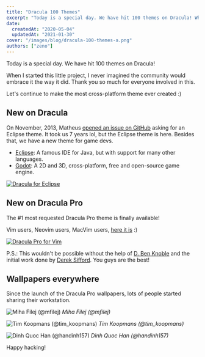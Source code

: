 ```yaml
---
title: "Dracula 100 Themes"
excerpt: "Today is a special day. We have hit 100 themes on Dracula! When I started this little project, I never imagined the community would embrace it the way it did. Thank you so much for everyone involved in this."
date:
  createdAt: "2020-05-04"
  updatedAt: "2021-01-30"
cover: "/images/blog/dracula-100-themes-a.png"
authors: ["zeno"]
---
```


Today is a special day. We have hit 100 themes on Dracula!

When I started this little project, I never imagined the community would embrace it the way it did. Thank you so much for everyone involved in this.

Let's continue to make the most cross-platform theme ever created :)

## New on Dracula

On November, 2013, Matheus [opened an issue on GitHub](https://github.com/dracula/dracula-theme/issues/29) asking for an Eclipse theme. It took us 7 years lol, but the Eclipse theme is here. Besides that, we have a new theme for game devs.

- [Eclipse](/eclipse): A famous IDE for Java, but with support for many other languages.
- [Godot](/godot): A 2D and 3D, cross-platform, free and open-source game engine.

[![Dracula for Eclipse](/images/blog/dracula-100-themes-a.png)](/eclipse)

## New on Dracula Pro

The #1 most requested Dracula Pro theme is finally available!

Vim users, Neovim users, MacVim users, [here it is](/pro) :)

[![Dracula Pro for Vim](/images/blog/dracula-100-themes-b.png)](/pro)

P.S.: This wouldn't be possible without the help of [D. Ben Knoble](https://github.com/benknoble) and the initial work done by [Derek Sifford](https://github.com/dsifford). You guys are the best!

## Wallpapers everywhere

Since the launch of the Dracula Pro wallpapers, lots of people started sharing their workstation.

![Miha Filej (@mfilej)](/images/blog/dracula-100-themes-c.jpeg)
_Miha Filej (@mfilej)_

![Tim Koopmans (@tim_koopmans)](/images/blog/dracula-100-themes-d.jpeg)
_Tim Koopmans (@tim_koopmans)_

![Dinh Quoc Han (@handinh157)](/images/blog/dracula-100-themes-e.jpeg)
_Dinh Quoc Han (@handinh157)_

Happy hacking!
